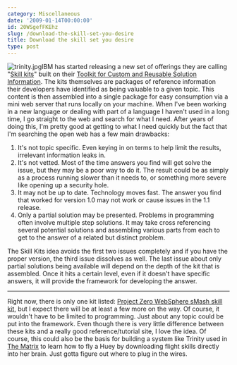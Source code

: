 ```yaml
---
category: Miscellaneous
date: '2009-01-14T00:00:00'
id: 20WSgefFKEhz
slug: /download-the-skill-set-you-desire
title: Download the skill set you desire
type: post
---
```


![trinity.jpg](http://www.alanwsmith.com/blog/wp-content/uploads/2009/01/trinity.jpg)IBM
has started releasing a new set of offerings they are calling
"[Skill kits](http://www.ibm.com/developerworks/web/library/wa-dwskills/index.html?ca=drs-)"
built on their
[Toolkit for Custom and Reusable Solution Information](http://www.alphaworks.ibm.com/tech/tkcarsi/faq).
The kits themselves are packages of reference information their
developers have identified as being valuable to a given topic. This
content is then assembled into a single package for easy
consumption via a mini web server that runs locally on your
machine. When I've been working in a new language or dealing with
part of a language I haven't used in a long time, I go straight to
the web and search for what I need. After years of doing this, I'm
pretty good at getting to what I need quickly but the fact that I'm
searching the open web has a few main drawbacks:
1.  It's not topic specific. Even keying in on terms to help limit
    the results, irrelevant information leaks in.
2.  It's not vetted. Most of the time answers you find will get
    solve the issue, but they may be a poor way to do it. The result
    could be as simply as a process running slower than it needs to, or
    something more severe like opening up a security hole.
3.  It may not be up to date. Technology moves fast. The answer you
    find that worked for version 1.0 may not work or cause issues in
    the 1.1 release.
4.  Only a partial solution may be presented. Problems in
    programming often involve multiple step solutions. It may take
    cross referencing several potential solutions and assembling
    various parts from each to get to the answer of a related but
    distinct problem.

The Skill Kits idea avoids the first two issues completely and if
you have the proper version, the third issue dissolves as well. The
last issue about only partial solutions being available will depend
on the depth of the kit that is assembled. Once it hits a certain
level, even if it doesn't have specific answers, it will provide
the framework for developing the answer.

* * * * *

Right now, there is only one kit listed:
[Project Zero WebSphere sMash skill kit](http://www.ibm.com/developerworks/web/library/wa-dwskills/index.html?ca=drs-#download),
but I expect there will be at least a few more on the way. Of
course, it wouldn't have to be limited to programming. Just about
any topic could be put into the framework. Even though there is
very little difference between these kits and a really good
reference/tutorial site, I love the idea. Of course, this could
also be the basis for building a system like Trinity used in
[The Matrix](http://en.wikipedia.org/wiki/The_Matrix) to learn how
to fly a Huey by downloading flight skills directly into her brain.
Just gotta figure out where to plug in the wires.